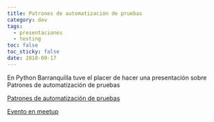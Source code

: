 ```yaml
---
title: Patrones de automatización de pruebas
category: dev
tags:
  - presentaciones
  - testing
toc: false
toc_sticky: false
date: 2018-09-17
---
```



En Python Barranquilla tuve el placer de hacer una presentación sobre
Patrones de automatización de pruebas

<ResponsiveIFrame
src="https://docs.google.com/presentation/d/e/2PACX-1vTiTkD7SSdFUSkKqSwsWQD7yZ4WOnfgKjpnKrGLy4ZqOgCoSgtfBO9qvx8xN9dw7EWGsRR2uwK6igrN/embed?start=false&loop=false&delayms=3000"
frameborder="0"
width="960"
height="569"
allowfullscreen={true}
mozallowfullscreen="true"
webkitallowfullscreen="true"
title="Video de la charla patrones de automatización de pruebas"
/>

[Patrones de automatización de pruebas](https://docs.google.com/presentation/d/157LQAGm-UV3xAX7qRnaeHOSa4OBZ6MtnX8zDpWG-488)

[Evento en meetup](https://www.meetup.com/es-ES/pythonbaq/events/254570423/)
